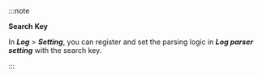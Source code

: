 :::note 

**Search Key**

In **_Log_** > **_Setting_**, you can register and set the parsing logic in **_Log parser setting_** with the search key.

:::  
